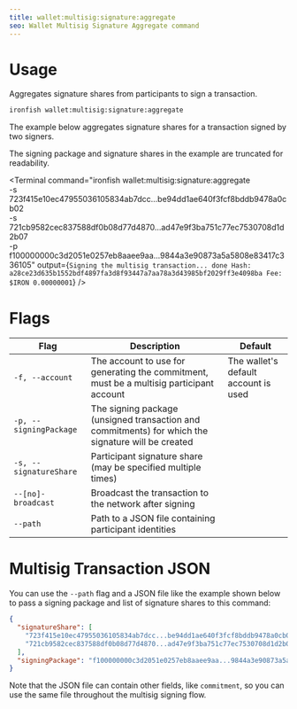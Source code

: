 ```yaml
---
title: wallet:multisig:signature:aggregate
seo: Wallet Multisig Signature Aggregate command
---
```


# Usage

Aggregates signature shares from participants to sign a transaction.

```sh
ironfish wallet:multisig:signature:aggregate
```

The example below aggregates signature shares for a transaction signed by two signers.

The signing package and signature shares in the example are truncated for readability.

<Terminal command="ironfish wallet:multisig:signature:aggregate \
-s 723f415e10ec47955036105834ab7dcc...be94dd1ae640f3fcf8bddb9478a0cb02 \
-s 721cb9582cec837588df0b08d77d4870...ad47e9f3ba751c77ec7530708d1d2b07 \
-p f100000000c3d2051e0257eb8aaee9aa...9844a3e90873a5a5808e83417c336105"
  output={`
Signing the multisig transaction... done
Hash: a28ce23d635b1552bdf4897fa3d8f93447a7aa78a3d43985bf2029ff3e4098ba
Fee: $IRON 0.00000001
  `}
/>

# Flags

| Flag | Description | Default |
| ---- | ----------- | ------- |
| `-f, --account` | The account to use for generating the commitment, must be a multisig participant account | The wallet's default account is used |
| `-p, --signingPackage` | The signing package (unsigned transaction and commitments) for which the signature will be created ||
| `-s, --signatureShare` | Participant signature share (may be specified multiple times) ||
| `--[no]-broadcast` | Broadcast the transaction to the network after signing ||
| `--path` | Path to a JSON file containing participant identities ||

# Multisig Transaction JSON

You can use the `--path` flag and a JSON file like the example shown below to pass a signing package and list of signature shares to this command:

```json
{
  "signatureShare": [
    "723f415e10ec47955036105834ab7dcc...be94dd1ae640f3fcf8bddb9478a0cb02",
    "721cb9582cec837588df0b08d77d4870...ad47e9f3ba751c77ec7530708d1d2b07"
  ],
  "signingPackage": "f100000000c3d2051e0257eb8aaee9aa...9844a3e90873a5a5808e83417c336105"
}
```

Note that the JSON file can contain other fields, like `commitment`, so you can use the same file throughout the multisig signing flow.


